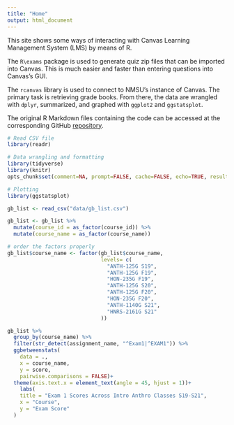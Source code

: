 ```yaml
---
title: "Home"
output: html_document
---
```


This site shows some ways of interacting with Canvas Learning Management System (LMS) by means of R. 

The `R\exams` package is used to generate quiz zip files that can be imported into Canvas. This is much easier and faster than entering questions into Canvas's GUI.

The `rcanvas` library is used to connect to NMSU's instance of Canvas. The primary task is retrieving grade books. From there, the data are wrangled with `dplyr`, summarized, and graphed with `ggplot2` and `ggstatsplot`.

The original R Markdown files containing the code can be accessed at the corresponding GitHub  [repository](https://github.com/n8craig/nmsu-grades).

```r
# Read CSV file
library(readr)

# Data wrangling and formatting
library(tidyverse)
library(knitr)
opts_chunk$set(comment=NA, prompt=FALSE, cache=FALSE, echo=TRUE, results='asis')

# Plotting
library(ggstatsplot)
```


```r

gb_list <- read_csv("data/gb_list.csv")

gb_list <- gb_list %>% 
  mutate(course_id = as_factor(course_id)) %>% 
  mutate(course_name = as_factor(course_name))

# order the factors properly
gb_list$course_name <- factor(gb_list$course_name,
                              levels= c(
                                "ANTH-125G S19",
                                "ANTH-125G F19",
                                "HON-235G F19",
                                "ANTH-125G S20",
                                "ANTH-125G F20",
                                "HON-235G F20",
                                "ANTH-1140G S21",
                                "HNRS-2161G S21"
                              ))

gb_list %>% 
  group_by(course_name) %>% 
  filter(str_detect(assignment_name, "^Exam1|^EXAM1")) %>%
  ggbetweenstats(
    data = .,
    x = course_name,
    y = score,
    pairwise.comparisons = FALSE)+
  theme(axis.text.x = element_text(angle = 45, hjust = 1))+
    labs(
    title = "Exam 1 Scores Across Intro Anthro Classes S19-S21",
    x = "Course",
    y = "Exam Score"
  )
```

